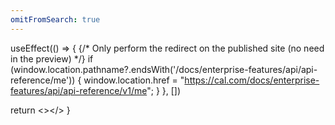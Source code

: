 ```yaml
---
omitFromSearch: true
---
```



  useEffect(() => {
    {/* Only perform the redirect on the published site (no need in the preview) */}
    if (window.location.pathname?.endsWith('/docs/enterprise-features/api/api-reference/me')) {
      window.location.href = "https://cal.com/docs/enterprise-features/api/api-reference/v1/me";
    }
  }, [])
  
  return <></>
}

<Redirect />
